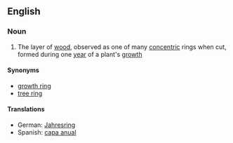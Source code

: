 ==English==

===Noun===
{{en-noun|sg=[[annual]] [[ring]]}}

# The layer of [[wood]], observed as one of many [[concentric]] rings when cut, formed during one [[year]] of a plant's [[growth]]

====Synonyms====
*[[growth ring]]
*[[tree ring]]

====Translations====
{{trans-top|layer of wood}}
*German: [[Jahresring]] {{m}}
*Spanish: [[capa anual]] {{f}}
{{trans-mid}}
{{trans-bottom}}